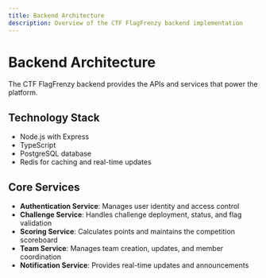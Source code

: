 ```yaml
---
title: Backend Architecture
description: Overview of the CTF FlagFrenzy backend implementation
---
```


# Backend Architecture

The CTF FlagFrenzy backend provides the APIs and services that power the platform.

## Technology Stack

- Node.js with Express
- TypeScript
- PostgreSQL database
- Redis for caching and real-time updates

## Core Services

- **Authentication Service**: Manages user identity and access control
- **Challenge Service**: Handles challenge deployment, status, and flag validation
- **Scoring Service**: Calculates points and maintains the competition scoreboard
- **Team Service**: Manages team creation, updates, and member coordination
- **Notification Service**: Provides real-time updates and announcements
